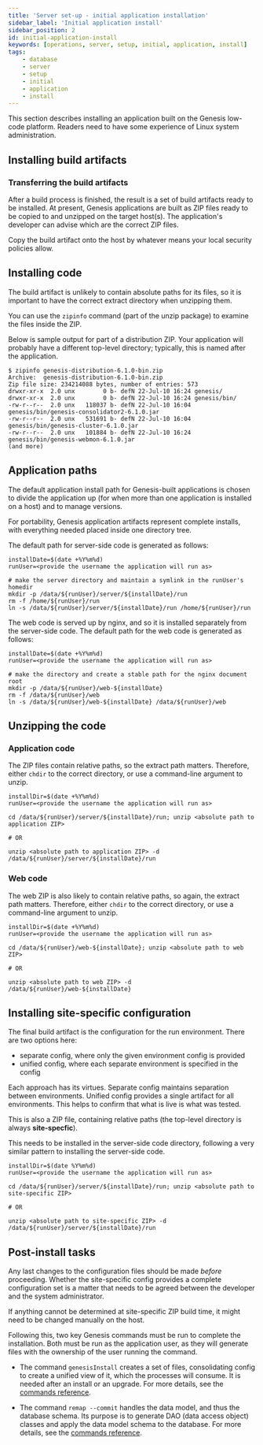 ```yaml
---
title: 'Server set-up - initial application installation'
sidebar_label: 'Initial application install'
sidebar_position: 2
id: initial-application-install
keywords: [operations, server, setup, initial, application, install]
tags:
    - database
    - server
    - setup
    - initial
    - application
    - install
---
```

This section describes installing an application built on the Genesis low-code platform. Readers need to have some experience of Linux system administration.

## Installing build artifacts

### Transferring the build artifacts

After a build process is finished, the result is a set of build artifacts ready to be installed. At present, Genesis applications are built as ZIP files ready to be copied to and unzipped on the target host(s). The application's developer can advise which are the correct ZIP files.

Copy the build artifact onto the host by whatever means your local security policies allow.  

## Installing code

The build artifact is unlikely to contain absolute paths for its files, so it is important to have the correct extract directory when unzipping them.

You can use the `zipinfo` command (part of the unzip package) to examine the files inside the ZIP. 

Below is sample output for part of a distribution ZIP. Your application will probably have a different top-level directory; typically, this is named after the application.

```shell
$ zipinfo genesis-distribution-6.1.0-bin.zip 
Archive:  genesis-distribution-6.1.0-bin.zip
Zip file size: 234214088 bytes, number of entries: 573
drwxr-xr-x  2.0 unx        0 b- defN 22-Jul-10 16:24 genesis/
drwxr-xr-x  2.0 unx        0 b- defN 22-Jul-10 16:24 genesis/bin/
-rw-r--r--  2.0 unx   118037 b- defN 22-Jul-10 16:04 genesis/bin/genesis-consolidator2-6.1.0.jar
-rw-r--r--  2.0 unx   531691 b- defN 22-Jul-10 16:04 genesis/bin/genesis-cluster-6.1.0.jar
-rw-r--r--  2.0 unx   101884 b- defN 22-Jul-10 16:24 genesis/bin/genesis-webmon-6.1.0.jar
(and more)
```

## Application paths

The default application install path for Genesis-built applications is chosen to divide the application up (for when more than one application is installed on a host) and to manage versions.  

For portability, Genesis application artifacts represent complete installs, with everything needed placed inside one directory tree.

The default path for server-side code is generated as follows:

```shell
installDate=$(date +%Y%m%d)
runUser=<provide the username the application will run as>

# make the server directory and maintain a symlink in the runUser's homedir
mkdir -p /data/${runUser}/server/${installDate}/run
rm -f /home/${runUser}/run
ln -s /data/${runUser}/server/${installDate}/run /home/${runUser}/run
```

The web code is served up by nginx, and so it is installed separately from the server-side code.  The default path for
the web code is generated as follows:

```shell
installDate=$(date +%Y%m%d)
runUser=<provide the username the application will run as>

# make the directory and create a stable path for the nginx document root
mkdir -p /data/${runUser}/web-${installDate}
rm -f /data/${runUser}/web
ln -s /data/${runUser}/web-${installDate} /data/${runUser}/web
```

## Unzipping the code

### Application code

The ZIP files contain relative paths, so the extract path matters. Therefore, either `chdir` to the correct directory, or use a command-line argument to unzip.

```shell
installDir=$(date +%Y%m%d)
runUser=<provide the username the application will run as>

cd /data/${runUser}/server/${installDate}/run; unzip <absolute path to application ZIP>

# OR

unzip <absolute path to application ZIP> -d /data/${runUser}/server/${installDate}/run
```

### Web code

The web ZIP is also likely to contain relative paths, so again, the extract path matters.  Therefore, either `chdir` to
the correct directory, or use a command-line argument to unzip.

```shell
installDir=$(date +%Y%m%d)
runUser=<provide the username the application will run as>

cd /data/${runUser}/web-${installDate}; unzip <absolute path to web ZIP>

# OR

unzip <absolute path to web ZIP> -d /data/${runUser}/web-${installDate}
```


## Installing site-specific configuration

The final build artifact is the configuration for the run environment. There are two options here:

- separate config, where only the given environment config is provided
- unified config, where each separate environment is specified in the config

Each approach has its virtues. Separate config maintains separation between environments. Unified config provides a single artifact for all environments. This helps to confirm that what is live is what was tested.

This is also a ZIP file, containing relative paths (the top-level directory is always **site-specfic**).

This needs to be installed in the server-side code directory, following a very similar pattern to installing the server-side code.

```shell
installDir=$(date %Y%m%d)
runUser=<provide the username the application will run as>

cd /data/${runUser}/server/${installDate}/run; unzip <absolute path to site-specific ZIP>

# OR

unzip <absolute path to site-specific ZIP> -d /data/${runUser}/server/${installDate}/run
```

## Post-install tasks

Any last changes to the configuration files should be made *before* proceeding. Whether the site-specific config provides a complete configuration set is a matter that needs to be agreed between the developer and the system administrator.

If anything cannot be determined at site-specific ZIP build time, it might need to be changed manually on the host.

Following this, two key Genesis commands must be run to complete the installation. Both must be run as the application user, as they will generate files with the ownership of the user running the command.

- The command `genesisInstall` creates a set of files, consolidating config to create a unified view of it, which the processes will consume. It is needed after an install or an upgrade. For more details, see the [commands reference](../../../operations/commands/server-commands/#genesisinstall).

- The command `remap --commit` handles the data model, and thus the database schema. Its purpose is to generate DAO (data access object) classes and apply the data model schema to the database. For more details, see the [commands reference](../../../operations/commands/server-commands/#remap).





